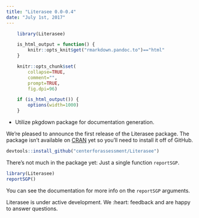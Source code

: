```yaml
---
title: "Literasee 0.0-0.4"
date: "July 1st, 2017"
---
```


```r
    library(Literasee)

    is_html_output = function() {
        knitr::opts_knit$get("rmarkdown.pandoc.to")=="html"
    }

    knitr::opts_chunk$set(
        collapse=TRUE,
        comment="",
        prompt=TRUE,
        fig.dpi=96)

    if (is_html_output()) {
        options(width=1000)
    }
```

* Utilize pkgdown package for documentation generation.

We're pleased to announce the first release of the Literasee package. The package isn't available on [CRAN](https://CRAN.R-project.org/package=Literasee)
yet so you'll need to install it off of GitHub.

```r
devtools::install_github("centerforassessment/Literasee")
```

There’s not much in the package yet: Just a single function `reportSGP`.

```r
library(Literasee)
reportSGP()
```

You can see the documentation for more info on the `reportSGP` arguments.

Literasee is under active development. We :heart: feedback and are happy to answer questions.
